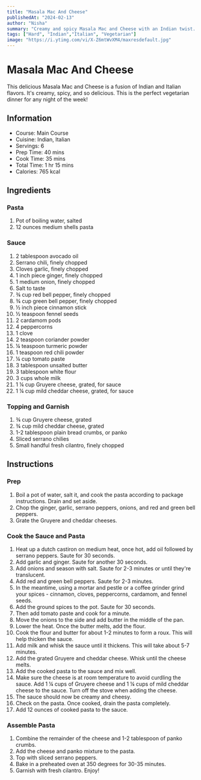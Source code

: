```yaml
---
title: "Masala Mac And Cheese"
publishedAt: "2024-02-13"
author: "Nisha"
summary: "Creamy and spicy Masala Mac and Cheese with an Indian twist. This Masala Mac and Cheese is made with no cream, milk, and serrano peppers. It's the perfect vegetarian dinner for any night of the week!"
tags: ["Hard", "Indian","Italian", "Vegetarian"]
image: "https://i.ytimg.com/vi/X-Z6mtWvXM4/maxresdefault.jpg"
---
```


<!--https://www.honeywhatscooking.com/masala-mac-and-cheese/-->

# Masala Mac And Cheese
This delicious Masala Mac and Cheese is a fusion of Indian and Italian flavors. It's creamy, spicy, and so delicious. This is the perfect vegetarian dinner for any night of the week!

## Information
- Course: Main Course
- Cuisine: Indian, Italian
- Servings: 6
- Prep Time: 40 mins
- Cook Time: 35 mins
- Total Time: 1 hr 15 mins
- Calories: 765 kcal

## Ingredients
### Pasta
1. Pot of boiling water, salted
2. 12 ounces medium shells pasta

### Sauce
1. 2 tablespoon avocado oil
2. Serrano chili, finely chopped
3. Cloves garlic, finely chopped
4. 1 inch piece ginger, finely chopped
5. 1 medium onion, finely chopped
6. Salt to taste
7. ¾ cup red bell pepper, finely chopped
8. ¾ cup green bell pepper, finely chopped
9. ½ inch piece cinnamon stick
10. ½ teaspoon fennel seeds
11. 2 cardamom pods
12. 4 peppercorns
13. 1 clove
14. 2 teaspoon coriander powder
15. ¼ teaspoon turmeric powder
16. 1 teaspoon red chili powder
17. ¼ cup tomato paste
18. 3 tablespoon unsalted butter
19. 3 tablespoon white flour
20. 3 cups whole milk
21. 1 ¼ cup Gruyere cheese, grated, for sauce
22. 1 ¼ cup mild cheddar cheese, grated, for sauce

### Topping and Garnish
1. ¾ cup Gruyere cheese, grated
2. ¾ cup mild cheddar cheese, grated
3. 1-2 tablespoon plain bread crumbs, or panko
4. Sliced serrano chilies
5. Small handful fresh cilantro, finely chopped

## Instructions
### Prep
1. Boil a pot of water, salt it, and cook the pasta according to package instructions. Drain and set aside.
2. Chop the ginger, garlic, serrano peppers, onions, and red and green bell peppers.
3. Grate the Gruyere and cheddar cheeses.

### Cook the Sauce and Pasta
1. Heat up a dutch castiron on medium heat, once hot, add oil followed by serrano peppers. Saute for 30 seconds.
2. Add garlic and ginger. Saute for another 30 seconds.
3. Add onions and season with salt. Saute for 2-3 minutes or until they're translucent.
4. Add red and green bell peppers. Saute for 2-3 minutes.
5. In the meantime, using a mortar and pestle or a coffee grinder grind your spices - cinnamon, cloves, peppercorns, cardamom, and fennel seeds.
6. Add the ground spices to the pot. Saute for 30 seconds.
7. Then add tomato paste and cook for a minute.
8. Move the onions to the side and add butter in the middle of the pan.
9. Lower the heat. Once the butter melts, add the flour.
10. Cook the flour and butter for about 1-2 minutes to form a roux. This will help thicken the sauce.
11. Add milk and whisk the sauce until it thickens. This will take about 5-7 minutes.
12. Add the grated Gruyere and cheddar cheese. Whisk until the cheese melts.
13. Add the cooked pasta to the sauce and mix well.
14. Make sure the cheese is at room temperature to avoid curdling the sauce. Add 1 ¼ cups of Gruyere cheese and 1 ¼ cups of mild cheddar cheese to the sauce. Turn off the stove when adding the cheese.
16. The sauce should now be creamy and cheesy.
17. Check on the pasta. Once cooked, drain the pasta completely.
18. Add 12 ounces of cooked pasta to the sauce.

### Assemble Pasta
1. Combine the remainder of the cheese and 1-2 tablespoon of panko crumbs.
2. Add the cheese and panko mixture to the pasta.
3. Top with sliced serrano peppers.
4. Bake in a preheated oven at 350 degrees for 30-35 minutes.
5. Garnish with fresh cilantro. Enjoy!